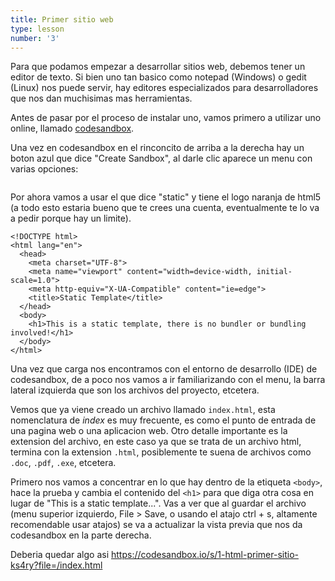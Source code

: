 ```yaml
---
title: Primer sitio web
type: lesson
number: '3'
---
```


Para que podamos empezar a desarrollar sitios web, debemos tener un editor de
texto. Si bien uno tan basico como notepad (Windows) o gedit (Linux) nos puede
servir, hay editores especializados para desarrolladores que nos dan muchisimas
mas herramientas.

Antes de pasar por el proceso de instalar uno, vamos primero a utilizar uno
online, llamado <a href="https://codesandbox.io/">codesandbox</a>.

Una vez en codesandbox en el rinconcito de arriba a la derecha hay un boton azul
que dice "Create Sandbox", al darle clic aparece un menu con varias opciones:

<img
  src="https://res.cloudinary.com/intro-web-dev-notes/image/upload/v1642300348/sanbox-menu_sainiy.png"
  alt=""
/>

Por ahora vamos a usar el que dice "static" y tiene el logo naranja de html5 (a
todo esto estaria bueno que te crees una cuenta, eventualmente te lo va a pedir
porque hay un limite).

```html5
<!DOCTYPE html>
<html lang="en">
  <head>
    <meta charset="UTF-8">
    <meta name="viewport" content="width=device-width, initial-scale=1.0">
    <meta http-equiv="X-UA-Compatible" content="ie=edge">
    <title>Static Template</title>
  </head>
  <body>
    <h1>This is a static template, there is no bundler or bundling involved!</h1>
  </body>
</html>
```

Una vez que carga nos encontramos con el entorno de desarrollo (IDE) de
codesandbox, de a poco nos vamos a ir familiarizando con el menu, la barra
lateral izquierda que son los archivos del proyecto, etcetera.

Vemos que ya viene creado un archivo llamado `index.html`, esta nomenclatura de
_index_ es muy frecuente, es como el punto de entrada de una pagina web o una
aplicacion web. Otro detalle importante es la extension del archivo, en este
caso ya que se trata de un archivo html, termina con la extension `.html`,
posiblemente te suena de archivos como `.doc`, `.pdf`, `.exe`, etcetera.

Primero nos vamos a concentrar en lo que hay dentro de la etiqueta `<body>`,
hace la prueba y cambia el contenido del `<h1>` para que diga otra cosa en lugar
de "This is a static template...". Vas a ver que al guardar el archivo (menu
superior izquierdo, File > Save, o usando el atajo ctrl + s, altamente
recomendable usar atajos) se va a actualizar la vista previa que nos da
codesandbox en la parte derecha.

Deberia quedar algo asi
https://codesandbox.io/s/1-html-primer-sitio-ks4ry?file=/index.html
